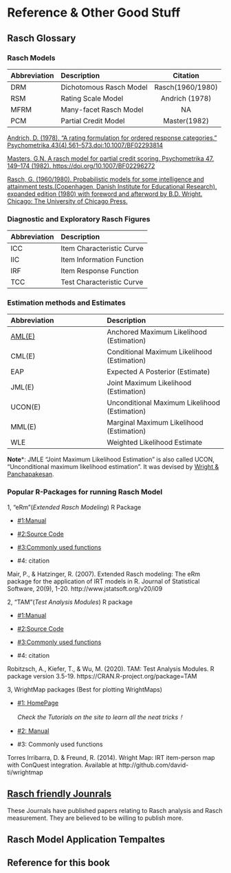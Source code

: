 # Reference & Other Good Stuff {#Ref1}

## Rasch Glossary

### Rasch Models

| Abbreviation | Description | Citation |
| :---        |    :----    | :----:  |
| DRM | Dichotomous Rasch Model | Rasch(1960/1980)|
| RSM | Rating Scale Model | Andrich (1978)|
| MFRM | Many-facet Rasch Model | NA |
| PCM |Partial Credit Model | Master(1982)|

[Andrich, D. (1978). “A rating formulation for ordered response categories.” Psychometrika,43(4),561–573.doi:10.1007/BF02293814](https://link.springer.com/article/10.1007/BF02293814)

[Masters, G.N. A rasch model for partial credit scoring. Psychometrika 47, 149–174 (1982). https://doi.org/10.1007/BF02296272](https://link.springer.com/article/10.1007/BF02296272#citeas)

[Rasch, G. (1960/1980). Probabilistic models for some intelligence and attainment tests.(Copenhagen, Danish Institute for Educational Research), expanded edition (1980) with foreword and afterword by B.D. Wright. Chicago: The University of Chicago Press.](https://eric.ed.gov/?id=ED419814)

### Diagnostic and Exploratory Rasch Figures

| Abbreviation | Description | 
| :---        |    :----    | 
| ICC | Item Characteristic Curve | 
| IIC | Item Information Function | 
| IRF | Item Response Function | 
| TCC | Test Characteristic Curve | 

### Estimation methods and Estimates

| Abbreviation | Description |
| :---        |    :----    | 
| [AML(E)](https://www.rasch.org/rmt/rmt102t.htm) | Anchored Maximum Likelihood (Estimation)|
| CML(E) | Conditional Maximum Likelihood (Estimation)| 
| EAP | Expected A Posterior (Estimate) | 
| JML(E) | Joint Maximum Likelihood (Estimation) | 
| UCON(E) | Unconditional Maximum Likelihood (Estimation) | 
| MML(E) | Marginal Maximum Likelihood (Estimation) |
| WLE | Weighted Likelihood Estimate | 

**Note***: JMLE "Joint Maximum Likelihood Estimation" is also called UCON, "Unconditional maximum likelihood estimation". It was devised by [Wright & Panchapakesan](https://www.rasch.org/memo46.htm).

### Popular R-Packages for running Rasch Model

1, "eRm"(*Extended Rasch Modeling*) R Package

- [#1:Manual](https://cran.r-project.org/web/packages/eRm/eRm.pdf) 

- [#2:Source Code](https://github.com/cran/eRm)

- [#3:Commonly used functions](https://www.rdocumentation.org/packages/eRm/versions/1.0-1)

- #4: citation

Mair, P., & Hatzinger, R. (2007). Extended Rasch modeling: The eRm package for
the application of IRT models in R. Journal of Statistical Software, 20(9),
1-20. http://www.jstatsoft.org/v20/i09

2, "TAM"(*Test Analysis Modules*) R package

- [#1:Manual](https://cran.r-project.org/web/packages/TAM/TAM.pdf) 

- [#2:Source Code](https://github.com/alexanderrobitzsch/TAM)

- [#3:Commonly used functions](https://www.rdocumentation.org/packages/TAM/versions/3.5-19)

- #4: citation

Robitzsch, A., Kiefer, T., & Wu, M. (2020). TAM: Test Analysis Modules. R
  package version 3.5-19. https://CRAN.R-project.org/package=TAM

3, WrightMap packages (Best for plotting WrightMaps)

- [#1: HomePage](https://www.wrightmap.org/) 

  *Check the Tutorials on the site to learn all the neat tricks！*

- [#2: Manual](https://cran.r-project.org/web/packages/WrightMap/WrightMap.pdf)

- #3: Commonly used functions

Torres Irribarra, D. & Freund, R. (2014). Wright Map: IRT item-person map with
  ConQuest integration. Available at http://github.com/david-ti/wrightmap

## [Rasch friendly Jounrals](https://www.rasch.org/friendly.htm)

These Journals have published papers relating to Rasch analysis and Rasch measurement. They are believed to be willing to publish more.

## Rasch Model Application Tempaltes



## Reference for this book
